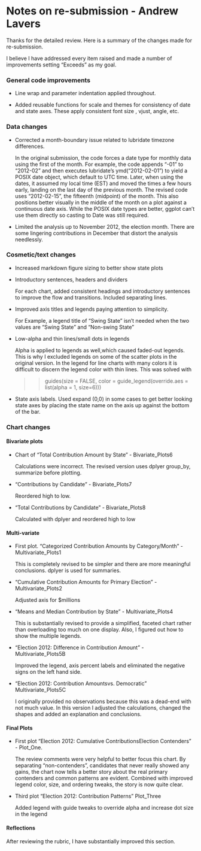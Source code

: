 Notes on re-submission - Andrew Lavers
======================================

Thanks for the detailed review. Here is a summary of the changes made 
for re-submission. 

I believe I have addressed every item raised and made a number of  improvements setting "Exceeds" as my goal.

### General code improvements

- Line wrap and parameter indentation applied throughout.

- Added reusable functions for scale and themes for 
  consistency of date and state axes.
  These apply consistent font size , vjust, angle, etc.  

### Data changes

- Corrected a month-boundary issue related to lubridate timezone differences. 

	In the original submission, the code forces a date type for monthly data 
  using the first of the month. For 
	example, the code appends "-01" to  "2012-02" and then executes 
	lubridate's ymd("2012-02-01") to yield a POSIX date object, which 
	default to UTC time. Later, when using the dates, it assumed my 
	local time (EST) and moved the times a few hours early, landing on the last 
	day of the previous month. The revised code uses "2012-02-15",
	the fifteenth (midpoint) of the month. 
	This also positions better visually in the middle of the month on a 
	plot against a continuous date axis. While the POSIX date types are better,
	ggplot can't use them directly so casting to Date was still required.



- Limited the analysis up to November 2012, the election month. 
  There are some lingering
  contributions in December that distort the analysis needlessly.  

### Cosmetic/text changes

- Increased markdown figure sizing to better show state plots

- Introductory sentences, headers and dividers

    For each chart, added consistent headings and introductory 
    sentences to improve  the flow and transitions. Included separating 
    lines.

- Improved axis titles and legends paying attention to simplicity. 

   For Example, 
    a legend title of "Swing State" isn't needed when the two values 
    are "Swing State" and "Non-swing State"

- Low-alpha and thin lines/small dots in legends

    Alpha is applied to legends as well,which caused 
    faded-out legends. This is why I excluded 
    legends on some of the scatter plots in the
    original version. In the legend for line charts 
    with many colors it is difficult to discern the 
    legend color with thin lines. This was 
    solved with

    >>guides(size = FALSE, color = guide_legend(override.aes = list(alpha = 1, size=6)))

- State axis labels. Used expand (0,0) in some cases to 
    get better looking state axes by placing the state name on the axis up 
    against the bottom of the bar.


### Chart changes

#### Bivariate plots

- Chart of "Total Contribution Amount by State" - Bivariate_Plots6

	Calculations were incorrect. The revised version uses 
  dplyer group_by, summarize before plotting.

-  "Contributions by Candidate" - Bivariate_Plots7

	Reordered high to low.

- "Total Contributions by Candidate" - Bivariate_Plots8

	Calculated with dplyer and reordered high to low

#### Multi-variate

- First plot. "Categorized Contribution Amounts by Category/Month" - Multivariate_Plots1

   This is completely revised to be simpler and there are more meaningful conclusions. 
   dplyer is used for summaries.

- "Cumulative Contribution Amounts for Primary Election" - Multivariate_Plots2

	 Adjusted axis for $millions

- "Means and Median Contribution by State" - Multivariate_Plots4

  This is substantially revised to provide a simplified, faceted chart 
  rather than overloading too much on one display. 
  Also, I figured out how to show the multiple legends.

- "Election 2012: Difference in Contribution Amount" - Multivariate_Plots5B 

	Improved the legend, axis percent labels and eliminated the negative 
	signs on the left hand side. 

- "Election 2012: Contribution Amounts\nRepublican vs. Democratic" Multivariate_Plots5C

	I originally provided no observations because this was a dead-end 
	with not much value. In this version I adjusted the calculations, changed 
	the shapes and added an explanation and conclusions. 

#### Final Plots 

- First plot "Election 2012: Cumulative Contributions\nPrimary Election Contenders" - Plot_One. 

  The review comments were very helpful to better focus this chart. 
  By separating "non-contenders", candidates that never really 
  showed any gains, the chart now tells a better story about the real 
  primary contenders and common patterns are evident. Combined with improved 
  legend color, size, and ordering tweaks, the story is now quite clear. 

- Third plot "Election 2012: Contribution Patterns" Plot_Three 

	Added legend with guide tweaks to override alpha and increase dot 
  size in the legend
  
  
#### Reflections

After reviewing the rubric, I have substantially improved this section.
 
 

